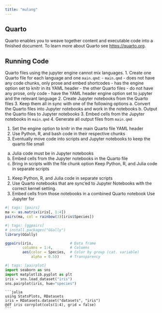 ```yaml
---
title: "mulang"
---
```


## Quarto

Quarto enables you to weave together content and executable code into a finished document. To learn more about Quarto see <https://quarto.org>.

## Running Code

Quarto files using the jupyter engine cannot mix languages.
1. Create one Quarto file for each language and one `main.qmd`:
  - `main.qmd`
    - does not have any code chunks, only prose and embed shortcodes
    - has the engine option set to knitr in its YAML header
  - the other Quarto files
    - do not have any prose, only code
    - have the YAML header engine option set to jupyter and the relevant language
2. Create Jupyter notebooks from the Quarto files 
3. Keep them all in sync with one of the following options
  a. Convert the Quarto files into Jupyter notebooks and work in the notebooks
  b. Output the Quarto files to Jupyter notebooks
3. Embed cells from the Jupyter notebooks in `main.qmd`
4. Generate all output files from `main.qmd`

1. Set the engine option to knitr in the main Quarto file YAML header
2. Use Python, R, and bash code in their respective chunks
3. Eventually move code into scripts and Jupyter notebooks to keep the quarto file small
  a. Julia code must be in Jupyter notebooks
  b. Embed cells from the Jupyter notebooks in the Quarto file
  c. Bring in scripts with the file chunk option
Keep Python, R, and Julia code in separate scripts
1. Keep Python, R, and Julia code in separate scripts
2. Use Quarto notebooks that are sync'ed to Jupyter Notebooks with the correct kernel setting.
2. Embed cells from those notebooks in a combined Quarto notebook
Use Jupyter for 

```r
#| tags: [pairs]
ma <- as.matrix(iris[, 1:4])
pairs(ma, col = rainbow(3)[iris$Species])
```

```r
#| tags: [ggpairs]
# install.packages("GGally")
library(GGally)

ggpairs(iris,                 # Data frame
        columns = 1:4,        # Columns
        aes(color = Species,  # Color by group (cat. variable)
            alpha = 0.5))     # Transparency 
```

```python
#| tags: [pairplot]
import seaborn as sns
import matplotlib.pyplot as plt
iris = sns.load_dataset("iris")
sns.pairplot(iris, hue="species")
```


````
```julia
using StatsPlots, RDatasets
iris = RDatasets.dataset("datasets", "iris")
@df iris corrplot(cols(1:4), grid = false)
```
````
